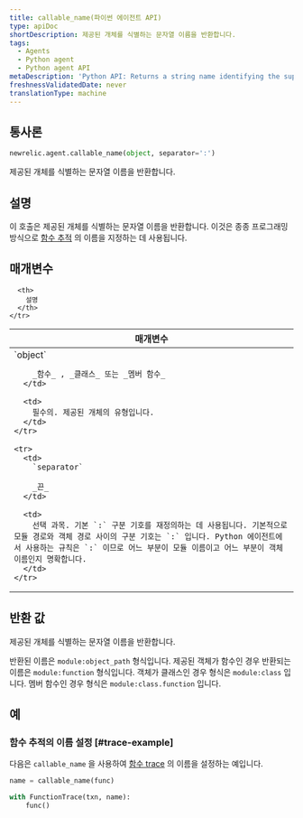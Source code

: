 ```yaml
---
title: callable_name(파이썬 에이전트 API)
type: apiDoc
shortDescription: 제공된 개체를 식별하는 문자열 이름을 반환합니다.
tags:
  - Agents
  - Python agent
  - Python agent API
metaDescription: 'Python API: Returns a string name identifying the supplied object.'
freshnessValidatedDate: never
translationType: machine
---
```


## 통사론

```py
newrelic.agent.callable_name(object, separator=':')
```

제공된 개체를 식별하는 문자열 이름을 반환합니다.

## 설명

이 호출은 제공된 개체를 식별하는 문자열 이름을 반환합니다. 이것은 종종 프로그래밍 방식으로 [함수 추적](/docs/agents/python-agent/python-agent-api/function_trace) 의 이름을 지정하는 데 사용됩니다.

## 매개변수

<table>
  <thead>
    <tr>
      <th width="25%">
        매개변수
      </th>

      <th>
        설명
      </th>
    </tr>
  </thead>

  <tbody>
    <tr>
      <td>
        `object`

        _함수_ , _클래스_ 또는 _멤버 함수_
      </td>

      <td>
        필수의. 제공된 개체의 유형입니다.
      </td>
    </tr>

    <tr>
      <td>
        `separator`

        _끈_
      </td>

      <td>
        선택 과목. 기본 `:` 구분 기호를 재정의하는 데 사용됩니다. 기본적으로 모듈 경로와 객체 경로 사이의 구분 기호는 `:` 입니다. Python 에이전트에서 사용하는 규칙은 `:` 이므로 어느 부분이 모듈 이름이고 어느 부분이 객체 이름인지 명확합니다.
      </td>
    </tr>
  </tbody>
</table>

## 반환 값

제공된 개체를 식별하는 문자열 이름을 반환합니다.

반환된 이름은 `module:object_path` 형식입니다. 제공된 객체가 함수인 경우 반환되는 이름은 `module:function` 형식입니다. 객체가 클래스인 경우 형식은 `module:class` 입니다. 멤버 함수인 경우 형식은 `module:class.function` 입니다.

## 예

### 함수 추적의 이름 설정 [#trace-example]

다음은 `callable_name` 을 사용하여 [함수 trace](/docs/agents/python-agent/python-agent-api/function_trace) 의 이름을 설정하는 예입니다.

```py
name = callable_name(func)

with FunctionTrace(txn, name):
    func()
```